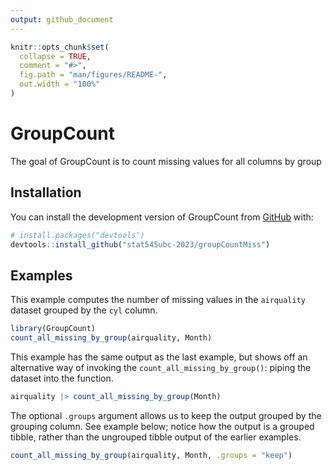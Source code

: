 ```yaml
---
output: github_document
---
```


<!-- README.md is generated from README.Rmd. Please edit that file -->

```r
knitr::opts_chunk$set(
  collapse = TRUE,
  comment = "#>",
  fig.path = "man/figures/README-",
  out.width = "100%"
)
```

# GroupCount

<!-- badges: start -->

<!-- badges: end -->

The goal of GroupCount is to count missing values for all columns by group

## Installation

You can install the development version of GroupCount from [GitHub](https://github.com/) with:

``` r
# install.packages("devtools")
devtools::install_github("stat545ubc-2023/groupCountMiss")
```

## Examples

This example computes the number of missing values in the `airquality` dataset grouped by the `cyl` column.

```r
library(GroupCount)
count_all_missing_by_group(airquality, Month)
```

This example has the same output as the last example, but shows off an alternative way of invoking the `count_all_missing_by_group()`: piping the dataset into the function.

```r
airquality |> count_all_missing_by_group(Month) 
```

The optional `.groups` argument allows us to keep the output grouped by the grouping column. See example below; notice how the output is a grouped tibble, rather than the ungrouped tibble output of the earlier examples.

```r
count_all_missing_by_group(airquality, Month, .groups = "keep")
```
